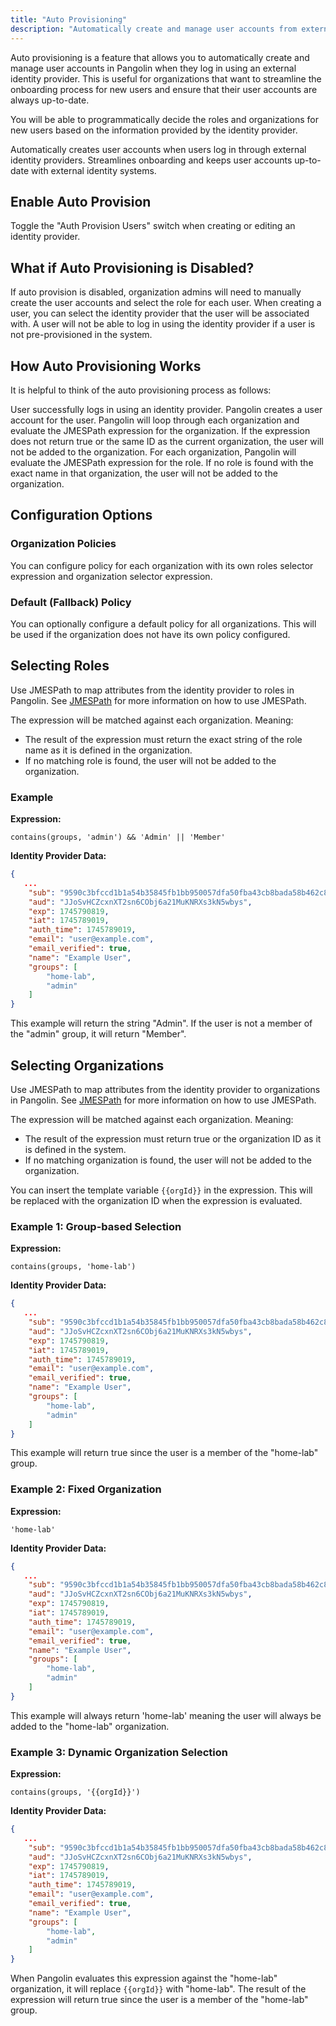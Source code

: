 ```yaml
---
title: "Auto Provisioning"
description: "Automatically create and manage user accounts from external identity providers"
---
```


Auto provisioning is a feature that allows you to automatically create and manage user accounts in Pangolin when they log in using an external identity provider. This is useful for organizations that want to streamline the onboarding process for new users and ensure that their user accounts are always up-to-date.

You will be able to programmatically decide the roles and organizations for new users based on the information provided by the identity provider.

<CardGroup cols={2}>
<Card title="What it does" icon="users">
  Automatically creates user accounts when users log in through external identity providers.
</Card>

<Card title="Benefits" icon="bolt">
  Streamlines onboarding and keeps user accounts up-to-date with external identity systems.
</Card>
</CardGroup>

## Enable Auto Provision

Toggle the "Auth Provision Users" switch when creating or editing an identity provider.

## What if Auto Provisioning is Disabled?

If auto provision is disabled, organization admins will need to manually create the user accounts and select the role for each user. When creating a user, you can select the identity provider that the user will be associated with. A user will not be able to log in using the identity provider if a user is not pre-provisioned in the system.

## How Auto Provisioning Works

It is helpful to think of the auto provisioning process as follows:

<Steps>
<Step title="User Login">
  User successfully logs in using an identity provider.
</Step>

<Step title="Account Creation">
  Pangolin creates a user account for the user.
</Step>

<Step title="Organization Evaluation">
  Pangolin will loop through each organization and evaluate the JMESPath expression for the organization. If the expression does not return true or the same ID as the current organization, the user will not be added to the organization.
</Step>

<Step title="Role Assignment">
  For each organization, Pangolin will evaluate the JMESPath expression for the role. If no role is found with the exact name in that organization, the user will not be added to the organization.
</Step>
</Steps>

## Configuration Options

### Organization Policies

You can configure policy for each organization with its own roles selector expression and organization selector expression.

### Default (Fallback) Policy

You can optionally configure a default policy for all organizations. This will be used if the organization does not have its own policy configured.

## Selecting Roles

Use JMESPath to map attributes from the identity provider to roles in Pangolin. See [JMESPath](https://jmespath.org/) for more information on how to use JMESPath.

The expression will be matched against each organization. Meaning:

- The result of the expression must return the exact string of the role name as it is defined in the organization.
- If no matching role is found, the user will not be added to the organization.

### Example

**Expression:**
```
contains(groups, 'admin') && 'Admin' || 'Member'
```

**Identity Provider Data:**
```json
{
   ...
    "sub": "9590c3bfccd1b1a54b35845fb1bb950057dfa50fba43cb8bada58b462c80e207",
    "aud": "JJoSvHCZcxnXT2sn6CObj6a21MuKNRXs3kN5wbys",
    "exp": 1745790819,
    "iat": 1745789019,
    "auth_time": 1745789019,
    "email": "user@example.com",
    "email_verified": true,
    "name": "Example User",
    "groups": [
        "home-lab",
        "admin"
    ]
}
```

This example will return the string "Admin". If the user is not a member of the "admin" group, it will return "Member".

## Selecting Organizations

Use JMESPath to map attributes from the identity provider to organizations in Pangolin. See [JMESPath](https://jmespath.org/) for more information on how to use JMESPath.

The expression will be matched against each organization. Meaning:

- The result of the expression must return true or the organization ID as it is defined in the system.
- If no matching organization is found, the user will not be added to the organization.

You can insert the template variable `{{orgId}}` in the expression. This will be replaced with the organization ID when the expression is evaluated.

### Example 1: Group-based Selection

**Expression:**
```
contains(groups, 'home-lab')
```

**Identity Provider Data:**
```json
{
   ...
    "sub": "9590c3bfccd1b1a54b35845fb1bb950057dfa50fba43cb8bada58b462c80e207",
    "aud": "JJoSvHCZcxnXT2sn6CObj6a21MuKNRXs3kN5wbys",
    "exp": 1745790819,
    "iat": 1745789019,
    "auth_time": 1745789019,
    "email": "user@example.com",
    "email_verified": true,
    "name": "Example User",
    "groups": [
        "home-lab",
        "admin"
    ]
}
```

This example will return true since the user is a member of the "home-lab" group.

### Example 2: Fixed Organization

**Expression:**
```
'home-lab'
```

**Identity Provider Data:**
```json
{
   ...
    "sub": "9590c3bfccd1b1a54b35845fb1bb950057dfa50fba43cb8bada58b462c80e207",
    "aud": "JJoSvHCZcxnXT2sn6CObj6a21MuKNRXs3kN5wbys",
    "exp": 1745790819,
    "iat": 1745789019,
    "auth_time": 1745789019,
    "email": "user@example.com",
    "email_verified": true,
    "name": "Example User",
    "groups": [
        "home-lab",
        "admin"
    ]
}
```

This example will always return 'home-lab' meaning the user will always be added to the "home-lab" organization.

### Example 3: Dynamic Organization Selection

**Expression:**
```
contains(groups, '{{orgId}}')
```

**Identity Provider Data:**
```json
{
   ...
    "sub": "9590c3bfccd1b1a54b35845fb1bb950057dfa50fba43cb8bada58b462c80e207",
    "aud": "JJoSvHCZcxnXT2sn6CObj6a21MuKNRXs3kN5wbys",
    "exp": 1745790819,
    "iat": 1745789019,
    "auth_time": 1745789019,
    "email": "user@example.com",
    "email_verified": true,
    "name": "Example User",
    "groups": [
        "home-lab",
        "admin"
    ]
}
```

When Pangolin evaluates this expression against the "home-lab" organization, it will replace `{{orgId}}` with "home-lab". The result of the expression will return true since the user is a member of the "home-lab" group.

